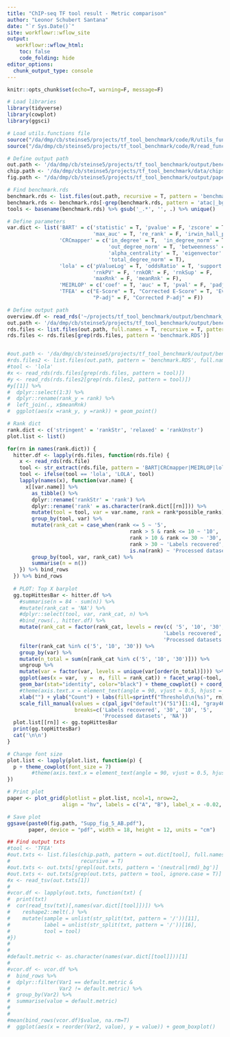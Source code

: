 ```yaml
---
title: "ChIP-seq TF tool result - Metric comparison"
author: "Leonor Schubert Santana"
date: "`r Sys.Date()`" 
site: workflowr::wflow_site
output:
   workflowr::wflow_html:
    toc: false
    code_folding: hide
editor_options:
  chunk_output_type: console
---
```


```r
knitr::opts_chunk$set(echo=T, warning=F, message=F)
```

```r
# Load libraries
library(tidyverse)
library(cowplot)
library(ggsci)

# Load utils.functions file
source("/da/dmp/cb/steinse5/projects/tf_tool_benchmark/code/R/utils_functions.R")
source("/da/dmp/cb/steinse5/projects/tf_tool_benchmark/code/R/read_functions.R")

# Define output path
out.path <- '/da/dmp/cb/steinse5/projects/tf_tool_benchmark/output/benchmark_data/'
chip.path <- '/da/dmp/cb/steinse5/projects/tf_tool_benchmark/data/chipseq/'
fig.path <- "/da/dmp/cb/steinse5/projects/tf_tool_benchmark/output/paperPlots_revisions/"

# Find benchmark.rds 
benchmark.rds <- list.files(out.path, recursive = T, pattern = 'benchmark', full.names = T)
benchmark.rds <- benchmark.rds[-grep(benchmark.rds, pattern = 'atac|_bg')]
tools <- basename(benchmark.rds) %>% gsub('_.*', '', .) %>% unique()

# Define parameters
var.dict <- list('BART' = c('statistic' = T, 'pvalue' = F, 'zscore' = T,
                            'max_auc' = T, 're_rank' = F, 'irwin_hall_pvalue' = T),
                 'CRCmapper' = c('in_degree' = T,  'in_degree_norm' = T, 'out_degree' = T, 
                                 'out_degree_norm' = T, 'betweenness' = T, 'betweenness_norm' = T,
                                 'alpha_centrality' = T, 'eigenvector' = T,  'total_degree' = T,
                                 'total_degree_norm' = T),
                 'lola' = c('pValueLog' = T, 'oddsRatio' = T, 'support' = T,
                            'rnkPV' = F, 'rnkOR' = F, 'rnkSup' = F, 
                            'maxRnk' = F, 'meanRnk' = F),
                 'MEIRLOP' = c('coef' = T, 'auc' = T, 'pval' = F, 'padj' = F, 'percent_peaks' = T),
                 'TFEA' = c("E-Score" = T, "Corrected E-Score" = T, 'Events' = T, 
                            "P-adj" = F, "Corrected P-adj" = F))

# Define output path
overview.df <- read_rds('~/projects/tf_tool_benchmark/output/benchmark_data/chipseq/overview.RDS')
out.path <- '/da/dmp/cb/steinse5/projects/tf_tool_benchmark/output/benchmark_data/chipseq_metrics/'
rds.files <- list.files(out.path, full.names = T, recursive = T, pattern = 'RDS')
rds.files <- rds.files[grep(rds.files, pattern = 'benchmark.RDS')]


#out.path <- '/da/dmp/cb/steinse5/projects/tf_tool_benchmark/output/benchmark_data/chipseq/'
#rds.files2 <- list.files(out.path, pattern = 'benchmark.RDS', full.names = T, recursive = T)
#tool <- 'lola'
#x <- read_rds(rds.files[grep(rds.files, pattern = tool)])
#y <- read_rds(rds.files2[grep(rds.files2, pattern = tool)])
#y[[1]] %>%
#  dplyr::select(1:3) %>%
#  dplyr::rename(rank_y = rank) %>%
#  left_join(., x$meanRnk) 
#  ggplot(aes(x =rank_y, y =rank)) + geom_point()

# Rank dict
rank.dict <- c('stringent' = 'rankStr', 'relaxed' = 'rankUnstr')
plot.list <- list()

for(rn in names(rank.dict)) {
  hitter.df <- lapply(rds.files, function(rds.file) {
    x <- read_rds(rds.file)  
    tool <- str_extract(rds.file, pattern = 'BART|CRCmapper|MEIRLOP|lola|TFEA')
    tool <- ifelse(tool == 'lola', 'LOLA', tool)
    lapply(names(x), function(var.name) {
      x[[var.name]] %>%
        as_tibble() %>%
        dplyr::rename('rankStr' = 'rank') %>%
        dplyr::rename('rank' = as.character(rank.dict[[rn]])) %>%
        mutate(tool = tool, var = var.name, rank = rank*possible_ranks) %>%
        group_by(tool, var) %>%
        mutate(rank_cat = case_when(rank <= 5 ~ '5',
                                        rank > 5 & rank <= 10 ~ '10',
                                        rank > 10 & rank <= 30 ~ '30',
                                        rank > 30 ~ 'Labels recovered',
                                        is.na(rank) ~ 'Processed datasets')) %>%
        group_by(tool, var, rank_cat) %>%
        summarise(n = n()) 
    }) %>% bind_rows
  }) %>% bind_rows
    
  # PLOT: Top X barplot
  gg.topHittesBar <- hitter.df %>% 
    #summarise(n = 84 - sum(n)) %>%
    #mutate(rank_cat = 'NA') %>%
    #dplyr::select(tool, var, rank_cat, n) %>%
    #bind_rows(., hitter.df) %>%
    mutate(rank_cat = factor(rank_cat, levels = rev(c( '5', '10', '30', 
                                                   'Labels recovered',
                                                   'Processed datasets', 'NA')))) %>%
    filter(rank_cat %in% c('5', '10', '30')) %>%
    group_by(var) %>%
    mutate(n_total = sum(n[rank_cat %in% c('5', '10', '30')])) %>%
    ungroup %>%
    mutate(var = factor(var, levels = unique(var[order(n_total)]))) %>%
    ggplot(aes(x = var,  y =  n, fill = rank_cat)) + facet_wrap(~tool, scales = 'free') +
    geom_bar(stat="identity", color="black") + theme_cowplot() + coord_flip() +
    #theme(axis.text.x = element_text(angle = 90, vjust = 0.5, hjust = 1)) +
    xlab("") + ylab("Count") + labs(fill=sprintf("Threshold\n(%s)", rn)) +
    scale_fill_manual(values = c(pal_igv("default")("51")[1:4], "gray46", "white"),
                      breaks=c('Labels recovered', '30', '10', '5', 
                               'Processed datasets', 'NA'))  
  plot.list[[rn]] <- gg.topHittesBar
  print(gg.topHittesBar)  
  cat('\n\n')
}

# Change font size
plot.list <- lapply(plot.list, function(p) {
  p + theme_cowplot(font_size = 7) 
        #theme(axis.text.x = element_text(angle = 90, vjust = 0.5, hjust = 1)) 
})

# Print plot
paper <- plot_grid(plotlist = plot.list, ncol=1, nrow=2,
                  align = "hv", labels = c("A", "B"), label_x = -0.02, axis = "tblr")

# Save plot
ggsave(paste0(fig.path, "Supp_fig_5_AB.pdf"),
       paper, device = "pdf", width = 18, height = 12, units = "cm")
```

```r
## Find output txts
#tool <- 'TFEA'
#out.txts <- list.files(chip.path, pattern = out.dict[tool], full.names = T,
#                       recursive = T)
#out.txts <- out.txts[!grepl(out.txts, pattern = '(neutral|rmd)_bg')]
#out.txts <- out.txts[grep(out.txts, pattern = tool, ignore.case = T)]
#x <- read_tsv(out.txts[1])
#
#vcor.df <- lapply(out.txts, function(txt) {
#  print(txt)
#  cor(read_tsv(txt)[,names(var.dict[[tool]])]) %>%
#    reshape2::melt(.) %>% 
#    mutate(sample = unlist(str_split(txt, pattern = '/'))[11],
#           label = unlist(str_split(txt, pattern = '/'))[16],
#           tool = tool)
#}) 
#
#
#default.metric <- as.character(names(var.dict[[tool]]))[1]
#
#vcor.df <- vcor.df %>%
#  bind_rows %>% 
#  dplyr::filter(Var1 == default.metric &
#                Var2 != default.metric) %>%
#  group_by(Var2) %>%
#  summarise(value = default.metric)
#  
#
#mean(bind_rows(vcor.df)$value, na.rm=T) 
#  ggplot(aes(x = reorder(Var2, value), y = value)) + geom_boxplot()


```


